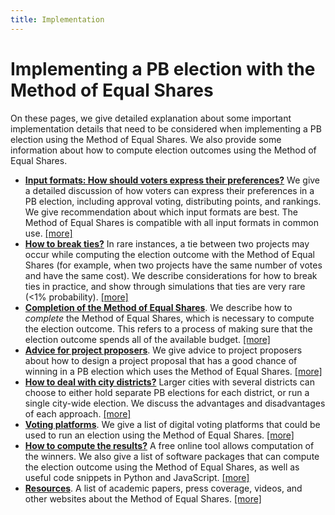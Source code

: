 ```yaml
---
title: Implementation
---
```


# Implementing a PB election with the Method of Equal Shares

On these pages, we give detailed explanation about some important implementation details that need to be considered when implementing a PB election using the Method of Equal Shares. We also provide some information about how to compute election outcomes using the Method of Equal Shares.

* [**Input formats: How should voters express their preferences?**](/implementation/input-formats) We give a detailed discussion of how voters can express their preferences in a PB election, including approval voting, distributing points, and rankings. We give recommendation about which input formats are best. The Method of Equal Shares is compatible with all input formats in common use. [[more]](/implementation/input-formats)
* [**How to break ties?**](/implementation/tie-breaking) In rare instances, a tie between two projects may occur while computing the election outcome with the Method of Equal Shares (for example, when two projects have the same number of votes and have the same cost). We describe considerations for how to break ties in practice, and show through simulations that ties are very rare (&lt;1% probability). [[more]](/implementation/tie-breaking)
* [**Completion of the Method of Equal Shares**](/implementation/completion). We describe how to *complete* the Method of Equal Shares, which is necessary to compute the election outcome. This refers to a process of making sure that the election outcome spends all of the available budget. [[more]](/implementation/completion)
* [**Advice for project proposers**](/implementation/advice-project-proposers). We give advice to project proposers about how to design a project proposal that has a good chance of winning in a PB election which uses the Method of Equal Shares. [[more]](/implementation/advice-project-proposers)
* [**How to deal with city districts?**](/implementation/city-districts) Larger cities with several districts can choose to either hold separate PB elections for each district, or run a single city-wide election. We discuss the advantages and disadvantages of each approach. [[more]](/implementation/city-districts)
* [**Voting platforms**](/implementation/voting-platforms). We give a list of digital voting platforms that could be used to run an election using the Method of Equal Shares. [[more]](/implementation/voting-platforms)
* [**How to compute the results?**](/implementation/computation) A free online tool allows computation of the winners. We also give a list of software packages that can compute the election outcome using the Method of Equal Shares, as well as useful code snippets in Python and JavaScript. [[more]](/implementation/computation)
* [**Resources**](/implementation/resources). A list of academic papers, press coverage, videos, and other websites about the Method of Equal Shares. [[more]](/implementation/resources)